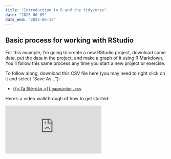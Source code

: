 ```yaml
---
title: "Introduction to R and the tidyverse"
date: "2025-06-09"
date_end: "2025-06-13"
---
```


## Basic process for working with RStudio

For this example, I'm going to create a new RStudio project, download some data, put the data in the project, and make a graph of it using R Markdown. You'll follow this same process any time you start a new project or exercise.

To follow along, download this CSV file here (you may need to right click on it and select "Save As…"):

- [{{< fa file-csv >}} `gapminder.csv`](/files/data/package_data/gapminder.csv)

Here's a video walkthrough of how to get started:

<div class="ratio ratio-16x9">
<iframe src="https://www.youtube.com/embed/kXlZbDZpfR0" allow="accelerometer; autoplay; encrypted-media; gyroscope; picture-in-picture" allowfullscreen="" frameborder="0"></iframe>
</div>
